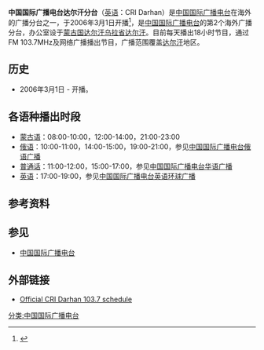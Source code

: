 {{广播电台
| 電臺名稱= 中国国际广播电台达尔汗分台
| 英文名稱= CRI Darhan
| 原文名称= 
| 電臺圖片檔案= 
| 電臺圖片尺寸=  
| 電臺圖片名稱=
| 通称= 
| 缩写=  
| 所屬國家= {{MNG}}
| 總部所在= {{MNG}}[[达尔汗乌拉省|达尔汗乌拉省]][[达尔汗|达尔汗]]
| 播放地區= {{MNG}}[[达尔汗乌拉省|达尔汗乌拉省]][[达尔汗|达尔汗]]
| 開播日期= 2006年3月1日
| 停播日期= 
| 電臺呼號= 
| 类型= 
| 宗教= 
| 主要语言= [[普通话|普通话]]、[[蒙古语|蒙古语]]、[[俄语|俄语]]、[[英语|英语]]
| 使用频段= [[FM|FM]]
| 電臺口號= 
| 隶属= [[中国国际广播电台|中国国际广播电台]]
| 擁有者=
| 持股者=
| 董事长=  
| 前電臺名稱= 
| 被取代名稱= 
| 前頻道呼號= 
| 被取代呼號= 
| 集團同類頻道= 
| 重播服務頻道= 
| 電臺官方網站=
| 備註=
}}

'''中国国际广播电台达尔汗分台'''（[[英语|英语]]：CRI Darhan）是[[中国国际广播电台|中国国际广播电台]]在海外的广播分台之一，于2006年3月1日开播<ref>{{Cite web |url=http://www.hard-core-dx.com/archive/2006/msg00817.html |title=CRI?s second FM radio station abroad in Mongolia |accessdate=2013-05-19 |archive-date=2016-03-03 |archive-url=https://web.archive.org/web/20160303171212/http://www.hard-core-dx.com/archive/2006/msg00817.html |dead-url=no }}</ref>，是[[中国国际广播电台|中国国际广播电台]]的第2个海外广播分台，办公室设于[[蒙古国|蒙古国]][[达尔汗乌拉省|达尔汗乌拉省]][[达尔汗|达尔汗]]。目前每天播出18小时节目，通过FM 103.7MHz及网络广播播出节目，广播范围覆盖[[达尔汗|达尔汗]]地区。

==历史==
*2006年3月1日 - 开播。

==各语种播出时段==
*[[蒙古语|蒙古语]]：08:00-10:00，12:00-14:00，21:00-23:00
*[[俄语|俄语]]：10:00-11:00，14:00-15:00，19:00-21:00，参见[[中国国际广播电台俄语广播|中国国际广播电台俄语广播]]
*[[普通话|普通话]]：11:00-12:00，15:00-17:00，参见[[中国国际广播电台华语广播|中国国际广播电台华语广播]]
*[[英语|英语]]：17:00-19:00，参见[[中国国际广播电台英语环球广播|中国国际广播电台英语环球广播]]

==参考资料==
{{reflist}}

==参见==
*[[中国国际广播电台|中国国际广播电台]]

==外部链接==
*[http://english.cri.cn/4026/2006/12/31/44@179617.htm Official CRI Darhan 103.7 schedule]{{Wayback|url=http://english.cri.cn/4026/2006/12/31/44@179617.htm |date=20191030110204 }}

{{中国国际广播电台}}

[[分类:中国国际广播电台|分类:中国国际广播电台]]